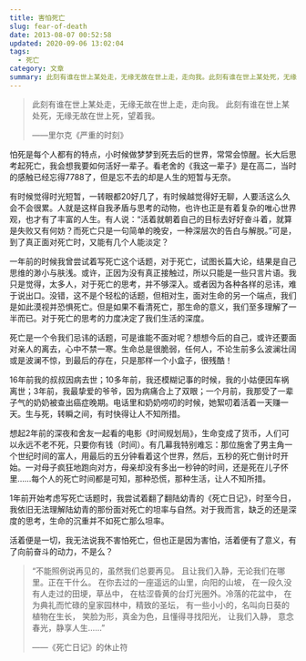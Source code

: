 ```yaml
---
title: 害怕死亡
slug: fear-of-death
date: 2013-08-07 00:52:58
updated: 2020-09-06 13:02:04
tags:
  - 死亡
category: 文章
summary: 此刻有谁在世上某处走，无缘无故在世上走，走向我。此刻有谁在世上某处死，无缘无故在世上死，望着我。
---
```


> 此刻有谁在世上某处走，无缘无故在世上走，走向我。
> 此刻有谁在世上某处死，无缘无故在世上死，望着我。
>
> ——里尔克《严重的时刻》

怕死是每个人都有的特点，小时候做梦梦到死去后的世界，常常会惊醒。长大后思考起死亡，我会想我要如何活好一辈子。看老舍的《我这一辈子》是在高二，当时的感触已经忘得7788了，但是忘不去的却是人生的短暂与无奈。

有时候觉得时光短暂，一转眼都20好几了，有时候越觉得好无聊，人要活这么久会不会很累。人就是这样自我矛盾与思考的动物，也许也正是有着复杂的唯心世界观，也才有了丰富的人生。有人说：“活着就朝着自己的目标去好好奋斗着，就算是失败又有何妨？而死亡只是一句简单的晚安，一种深层次的告白与解脱。”可是，到了真正面对死亡时，又能有几个人能淡定？

一年前的时候我曾尝试着写死亡这个话题，对于死亡，试图长篇大论，结果是自己思维的渺小与肤浅。或许，正因为没有真正接触过，所以只能是一些只言片语。我只是觉得，太多人，对于死亡的思考，并不够深入。或者因为各种各样的忌讳，难于说出口。没错，这不是个轻松的话题，但相对生，面对生命的另一个端点，我们是如此漠视并恐惧死亡。但是如果不看清死亡，那生命的意义，我们至多理解了一半而已。对于死亡的思考的力度决定了我们生活的深度。

死亡是一个令我们忌讳的话题，可是谁能不面对呢？想想今后的自己，或许还要面对亲人的离去，心中不禁一寒。生命总是很脆弱，任何人，不论生前多么波澜壮阔或是波澜不惊，到最后的存在，只是那样一个小盒子，很残酷！

16年前我的叔叔因病去世；10多年前，我还模糊记事的时候，我的小姑便因车祸离世；3年前，我最挚爱的爷爷，因为病痛合上了双眼；一个月前，我那受了一辈子气的奶奶被查出癌症晚期。电话里和奶奶唠叨的时候，她絮叨着活着一天赚一天。生与死，转瞬之间，有时快得让人不知所措。

想起2年前的深夜和舍友一起看的电影《时间规划局》，生命变成了货币，人们可以永远不老不死，只要你有钱（时间）。有几幕我特别难忘：那位施舍了男主角一个世纪时间的富人，用最后的五分钟看着这个世界，然后，五秒的死亡倒计时开始。一对母子疯狂地跑向对方，母亲却没有多出一秒钟的时间，还是死在儿子怀里……每个人的死亡时间都是可知，那种恐慌，那种生活，让人不知所措。

1年前开始考虑写死亡话题时，我尝试着翻了翻陆幼青的《死亡日记》，时至今日，我依旧无法理解陆幼青的那份面对死亡的坦率与自然。对于我而言，缺乏的还是深度的思考，生命的沉重并不如死亡那么坦率。

活着便是一切，我无法说我不害怕死亡，但也正是因为害怕，活着便有了意义，有了向前奋斗的动力，不是么？

> “不能照例说再见的，虽然我们总要再见。
> 且让我们入静，无论我们在哪里。正在干什么。
> 在你去过的一座遥远的山里，向阳的山坡，
> 在一段久没有人走过的田埂，草丛中，
> 在枯涩昏黄的台灯光圈外。冷落的花盆中，
> 在为典礼而忙碌的皇家园林中，精致的圣坛，
> 有一些小小的，名叫向日葵的植物在生长，
> 笑脸为形，真金为色，且懂得寻找阳光，
> 让我们入静，
> 意念春光，静享人生……”
>
> ——《死亡日记》的休止符
